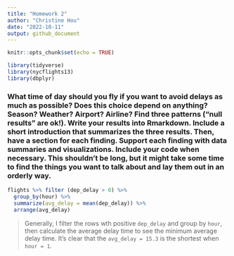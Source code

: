 ```yaml
---
title: "Homework 2"
author: "Christine Hou"
date: "2022-10-11"
output: github_document
---
```


```r
knitr::opts_chunk$set(echo = TRUE)
```

```r
library(tidyverse)
library(nycflights13)
library(dbplyr)
```


### What time of day should you fly if you want to avoid delays as much as possible? Does this choice depend on anything? Season? Weather? Airport? Airline? Find three patterns (“null results” are ok!). Write your results into Rmarkdown. Include a short introduction that summarizes the three results. Then, have a section for each finding. Support each finding with data summaries and visualizations. Include your code when necessary. This shouldn’t be long, but it might take some time to find the things you want to talk about and lay them out in an orderly way.

```r
flights %>% filter (dep_delay > 0) %>% 
  group_by(hour) %>%
  summarize(avg_delay = mean(dep_delay)) %>%
  arrange(avg_delay)
```

> Generally, I filter the rows wth positive `dep_delay` and group by `hour`, then calculate the average delay time to see the minimum average delay time. It's clear that the `avg_delay = 15.3` is the shortest when `hour = 1`.

```r

```

